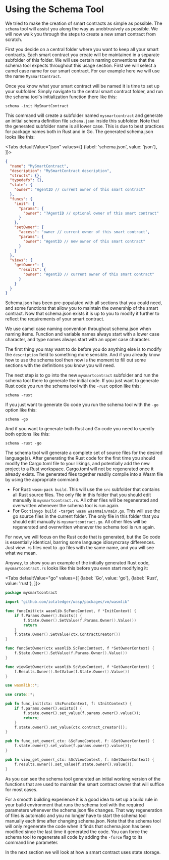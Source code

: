 
# Using the Schema Tool

We tried to make the creation of smart contracts as simple as possible. The `schema`
tool will assist you along the way as unobtrusively as possible. We will now walk you
through the steps to create a new smart contract from scratch.

First you decide on a central folder where you want to keep all your smart contracts. Each
smart contract you create will be maintained in a separate subfolder of this folder. We
will use certain naming conventions that the schema tool expects throughout this usage
section. First we will select a camel case name for our smart contract. For our example
here we will use the name `MySmartContract`.

Once you know what your smart contract will be named it is time to set up your subfolder.
Simply navigate to the central smart contract folder, and run the schema tool's
initialization function there like this:

`schema -init MySmartContract`

This command will create a subfolder named `mysmartcontract` and generate an initial
schema definition file `schema.json` inside this subfolder. Note that the generated
subfolder name is all lower case. This is due to best practices for package names both in
Rust and in Go. The generated schema.json looks like this:

<Tabs defaultValue="json"
      values={[
          {label: 'schema.json', value: 'json'},
      ]}>

<TabItem value="json">

```json
{
  "name": "MySmartContract",
  "description": "MySmartContract description",
  "structs": {},
  "typedefs": {},
  "state": {
    "owner": "AgentID // current owner of this smart contract"
  },
  "funcs": {
    "init": {
      "params": {
        "owner": "?AgentID // optional owner of this smart contract"
      }
    },
    "setOwner": {
      "access": "owner // current owner of this smart contract",
      "params": {
        "owner": "AgentID // new owner of this smart contract"
      }
    }
  },
  "views": {
    "getOwner": {
      "results": {
        "owner": "AgentID // current owner of this smart contract"
      }
    }
  }
}
```

</TabItem>
</Tabs>

Schema.json has been pre-populated with all sections that you could need, and some
functions that allow you to maintain the ownership of the smart contract. Now that
schema.json exists it is up to you to modify it further to reflect the requirements of
your smart contract.

We use camel case naming convention throughout schema.json when naming items. Function and
variable names always start with a lower case character, and type names always start with
an upper case character.

The first thing you may want to do before you do anything else is to modify the
`description` field to something more sensible. And if you already know how to use the
schema tool then now is the moment to fill out some sections with the definitions you know
you will need.

The next step is to go into the new `mysmartcontract` subfolder and run the schema tool
there to generate the initial code. If you just want to generate Rust code you run the
schema tool with the `-rust` option like this:

`schema -rust`

If you just want to generate Go code you run the schema tool with the `-go` option like
this:

`schema -go`

And if you want to generate both Rust and Go code you need to specify both options like
this:

`schema -rust -go`

The schema tool will generate a complete set of source files for the desired language(s).
After generating the Rust code for the first time you should modify the Cargo.toml file to
your likings, and potentially add the new project to a Rust workspace. Cargo.toml will not
be regenerated once it already exists. The generated files together readily compile into a
Wasm file by using the appropriate command:

- For Rust: `wasm-pack build`. This will use the `src` subfolder that contains all Rust
  source files. The only file in this folder that you should edit manually is
  `mysmartcontract.rs`. All other files will be regenerated and overwritten whenever the
  schema tool is run again.
- For Go: `tinygo build -target wasm wasmmain/main.go`. This will use the go source files
  in the current folder. The only file in this folder that you should edit manually is
  `mysmartcontract.go`. All other files will be regenerated and overwritten whenever the
  schema tool is run again.

For now, we will focus on the Rust code that is generated, but the Go code is essentially
identical, barring some language idiosyncrasy differences. Just view .rs files next to .go
files with the same name, and you will see what we mean.

Anyway, to show you an example of the initially generated Rust code, `mysmartcontract.rs`
looks like this before you even start modifying it:

<Tabs defaultValue="go"
	values={[
		{label: 'Go', value: 'go'},
		{label: 'Rust', value: 'rust'},
	]}>

<TabItem value="go">

```go
package mysmartcontract

import "github.com/iotaledger/wasp/packages/vm/wasmlib"

func funcInit(ctx wasmlib.ScFuncContext, f *InitContext) {
	if f.Params.Owner().Exists() {
		f.State.Owner().SetValue(f.Params.Owner().Value())
		return
	}
	f.State.Owner().SetValue(ctx.ContractCreator())
}

func funcSetOwner(ctx wasmlib.ScFuncContext, f *SetOwnerContext) {
	f.State.Owner().SetValue(f.Params.Owner().Value())
}

func viewGetOwner(ctx wasmlib.ScViewContext, f *GetOwnerContext) {
	f.Results.Owner().SetValue(f.State.Owner().Value())
}
```

</TabItem>
<TabItem value="rust">

```rust
use wasmlib::*;

use crate::*;

pub fn func_init(ctx: &ScFuncContext, f: &InitContext) {
    if f.params.owner().exists() {
        f.state.owner().set_value(f.params.owner().value());
        return;
    }
    f.state.owner().set_value(ctx.contract_creator());
}

pub fn func_set_owner(_ctx: &ScFuncContext, f: &SetOwnerContext) {
    f.state.owner().set_value(f.params.owner().value());
}

pub fn view_get_owner(_ctx: &ScViewContext, f: &GetOwnerContext) {
    f.results.owner().set_value(f.state.owner().value());
}
```

</TabItem>
</Tabs>

As you can see the schema tool generated an initial working version of the functions that
are used to maintain the smart contract owner that will suffice for most cases.

For a smooth building experience it is a good idea to set up a build rule in your build
environment that runs the schema tool with the required parameters whenever the
schema.json file changes. That way regeneration of files is automatic and you no longer
have to start the schema tool manually each time after changing schema.json. Note that the
schema tool will only regenerate the code when it finds that schema.json has been modified
since the last time it generated the code. You can force the schema tool to regenerate all
code by adding the `-force` flag to its command line parameter.

In the next section we will look at how a smart contract uses state storage.
